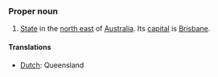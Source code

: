 ===Proper noun===
#[[State]] in the [[north east]] of [[Australia]]. Its [[capital]] is [[Brisbane]].
====Translations====
*[[Dutch]]: Queensland